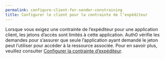 ```yaml
---
permalink: configure-client-for-sender-constraining
title: Configurer le client pour la contrainte de l’expéditeur
---
```




Lorsque vous exigez une contrainte de l’expéditeur pour une application client, les jetons d’accès sont limités à cette application. Auth0 vérifie les demandes pour s’assurer que seule l’application ayant demandé le jeton peut l’utiliser pour accéder à la ressource associée. Pour en savoir plus, veuillez consulter [Configurer la contrainte d’expéditeur](/configure-sender-constraining).